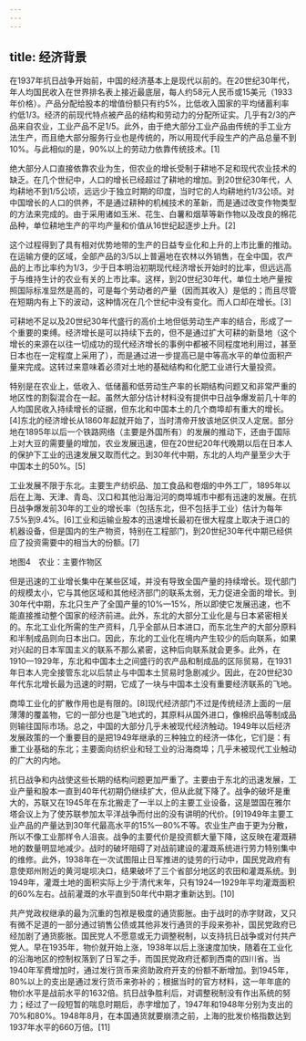 ```yaml
---
---
---
```

title: 经济背景
---



在1937年抗日战争开始前，中国的经济基本上是现代以前的。在20世纪30年代，年人均国民收入在世界排名表上接近最底层，每人约58元人民币或15美元（1933年价格）。产品分配给股本的增值份额只有约5%，比低收入国家的平均储蓄利率约低1/3。经济的前现代特点被产品的结构和劳动力的分配所证实。几乎有2/3的产品来自农业，工业产品不足1/5。此外，由于绝大部分工业产品由传统的手工业方法生产，而且绝大部分服务行业也是传统的，所以用现代手段生产的产品总量不到10%。与此相似的是，90%以上的劳动力依靠传统技术。[1]

绝大部分人口直接依靠农业为生，但农业的增长受制于耕地不足和现代农业技术的缺乏。在几个世纪中，人口的增长已经超过了耕地的增加。到20世纪30年代，人均耕地不到1/5公顷，远远少于独立时期的印度，当时它的人均耕地约1/3公顷。对中国增长的人口的供养，不是通过耕种的机械技术的革新，而是通过改变作物类型的方法来完成的。由于采用诸如玉米、花生、白薯和烟草等新作物以及改良的棉花品种，单位耕地生产的平均产量和价值从16世纪起逐步上升。[2]

这个过程得到了具有相对优势地带的生产的日益专业化和上升的上市比重的推动。在运输方便的区域，全部产品的3/5以上普遍地在农林以外销售，在全中国，农产品的上市比率约为1/3，少于日本明治初期现代经济增长开始时的比率，但远远高于与维持生计的农业有关的上市比率。这样，到20世纪30年代，单位土地产量按照国际标准显然是高的，可是每个劳动者的产量（因而其收入）是低的；而且尽管在短期内有上下的波动，这种情况在几个世纪中没有变化。而人口却在增长。[3]

可耕地不足以及20世纪30年代盛行的高价土地但低劳动生产率的结合，形成了一个重要的束缚。经济增长是可以持续下去的，但不是通过扩大可耕的新垦地（这个增长的来源在以往一切成功的现代经济增长的事例中都被不同程度地利用过，甚至日本也在一定程度上采用了），而是通过进一步提高已是中等高水平的单位面积产量来完成。这转过来意味着必须对土地的基础结构和化肥工业进行大量投资。

特别是在农业上，低收入、低储蓄和低劳动生产率的长期结构问题又和非常严重的地区性的割裂混合在一起。虽然大部分估计材料没有提供中日战争爆发前几十年的人均国民收入持续增长的证据，但东北和中国本土的几个商埠却有重大的增长。[4]东北的经济增长从1860年起就开始了，当时清帝开放该地区供汉人定居。部分地在1895年以后一个铁路网络（主要是外国所有）的发展的推动下，还由于国际上对大豆的需要量的增加，农业发展迅速，但在20世纪20年代晚期以后在日本人的保护下工业的迅速发展又取而代之。到30年代中期，东北的人均产量至少大于中国本土的50%。[5]

工业发展不限于东北。主要生产纺织品、加工食品和卷烟的中外工厂，1895年以后在上海、天津、青岛、汉口和其他沿海沿河的商埠城市中都有迅速的发展。在抗日战争爆发前30年的工业的增长率（包括东北，但不包括手工业）估计为每年7.5%到9.4%。[6]工业和运输业股本的迅速增长最初在很大程度上取决于进口的机器设备，但是国内的生产物资，特别在工程部门，到20世纪30年代中期已经供应了投资需要中的相当大的份额。[7]



地图4　农业：主要作物区

但是迅速的工业增长集中在某些区域，并没有导致全国产量的持续增长。现代部门的规模太小，它与其他区域和其他经济部门的联系太弱，无力促进全面的增长。到30年代中期，东北只生产了全国产量的10%—15%，所以即使它发展迅速，也不能直接推动整个国家的经济前进。此外，东北的大部分工业化是与日本紧密相关的。东北工业化所需的生产资料，几乎全部从日本进口，而东北生产的大部分原料和半制成品则向日本出口。因此，东北的工业化在境内产生较少的后向联系，如果对兴起的日本军国主义的联系不那么紧密，这种后向联系就会更多。此外，在1910—1929年，东北和中国本土之间盛行的农产品和制成品的区际贸易，在1931年日本人完全接管东北以后禁止与中国本土贸易时急剧减少。因此，在20世纪30年代东北增长最为迅速的时期，它成了一块与中国本土没有重要经济联系的飞地。

商埠工业化的扩散作用也是有限的。[8]现代经济部门不过是传统经济上面的一层薄薄的覆盖物，它的一部分也是飞地式的，其原料从国外进口，像棉织品等制成品则输往国际市场。总之，中国的大部分几乎未被现代经济触动。1949年以后经济发展政策的一个重要目的是把1949年继承的三种独立的经济一体化，它们是：有重工业基础的东北；主要面向纺织业和轻工业的沿海商埠；几乎未被现代工业触动的广大的内地。

抗日战争和内战使这些长期的结构问题更加严重了。主要由于东北的迅速发展，工业产量和股本一直到40年代初期仍继续扩大，但从此就下降了。战争的破坏是重大的，苏联又在1945年在东北搬走了一半以上的主要工业设备，这是盟国在雅尔塔会议上为了使苏联参加太平洋战争而付出的没有讲明的代价。[9]1949年主要工业产品的产量达到30年代最高水平的15%—80%不等。农业生产由于更为分散，所以不像工业那样令人沮丧。战争的主要代价是投资额大量下降，这反映在灌溉耕地的数量明显地减少。战时的破坏阻碍了对战前建设的灌溉系统进行劳力特别集中的维修。此外，1938年在一次试图阻止日军推进的徒劳的行动中，国民党政府有意使郑州附近的黄河堤坝决口，结果破坏了三个省部分地区的农田和灌溉系统。到1949年，灌溉土地的面积实际上少于清代末年，只有1924—1929年平均灌溉面积的60%左右。战前灌溉的水平直到50年代中期才重新达到。[10]

共产党政权继承的最为沉重的包袱是极度的通货膨胀。由于战时的赤字财政，又只有微不足道的一部分通过销售公债或其他非发行通货的手段来弥补，国民党政府已经加剧了通货膨胀。国民党人不愿意或无力调整税制，以支持抗日战争或对付共产党人。早在1935年，物价就开始上涨，1938年以后上涨速度加快，随着在工业化的沿海地区的控制权落到了日军之手，而国民党政府迁都到西南的四川省。当1940年军费增加时，通过发行货币来资助政府开支的份额不断增加。到1945年，80%以上的支出是通过发行货币来弥补的；根据当时的官方材料，这一年年底的物价水平是战前水平的1632倍。抗日战争胜利后，对调整税制没有作出系统的努力；经过了一段短暂的喘息时期后，赤字增加了，1947年和1948年分别为支出的70%和80%。1948年8月，在本国通货就要崩溃之前，上海的批发价格指数达到1937年水平的660万倍。[11]